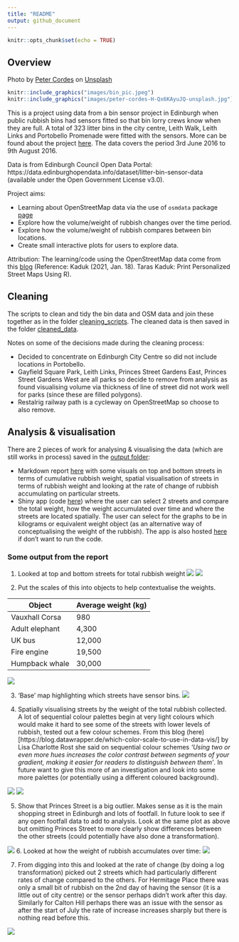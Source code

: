 ```yaml
---
title: "README"
output: github_document
---
```


```r
knitr::opts_chunk$set(echo = TRUE)
```

## Overview

Photo by <a href="https://unsplash.com/@peter_cordes?utm_source=unsplash&utm_medium=referral&utm_content=creditCopyText">Peter Cordes</a> on <a href="https://unsplash.com/?utm_source=unsplash&utm_medium=referral&utm_content=creditCopyText">Unsplash</a>
  
  
```r
knitr::include_graphics("images/bin_pic.jpeg")
knitr::include_graphics("images/peter-cordes-H-Qx6KAyuJQ-unsplash.jpg")
```

This is a project using data from a bin sensor project in Edinburgh when public rubbish bins had sensors fitted so that bin lorry crews know when they are full. A total of 323 litter bins in the city centre, Leith Walk, Leith Links and Portobello Promenade were fitted with the sensors. More can be found about the project [here](https://www.heraldscotland.com/news/14745124.edinburgh-litter-bins-fitted-sensors-bin-lorry-crews-know-need-emptied/). The data covers the period 3rd June 2016 to 9th August 2016. 

Data is from Edinburgh Council Open Data Portal: https://data.edinburghopendata.info/dataset/litter-bin-sensor-data (available under the Open Government License v3.0).

Project aims:

* Learning about OpenStreetMap data via the use of `osmdata` package [page](https://github.com/ropensci/osmdata)
* Explore how the volume/weight of rubbish changes over the time period. 
* Explore how the volume/weight of rubbish compares between bin locations.
* Create small interactive plots for users to explore data. 

Attribution:
The learning/code using the OpenStreetMap data come from this [blog](https://taraskaduk.com/posts/2021-01-18-print-street-maps/) (Reference: Kaduk (2021, Jan. 18). Taras Kaduk: Print Personalized Street Maps Using R).


## Cleaning 

The scripts to clean and tidy the bin data and OSM data and join these together as in the folder [cleaning_scripts](./cleaning_scripts).  The cleaned data is then saved in the folder [cleaned_data](./cleaned_data). 

Notes on some of the decisions made during the cleaning process: 

* Decided to concentrate on Edinburgh City Centre so did not include locations in Portobello. 
* Gayfield Square Park, Leith Links, Princes Street Gardens East, Princes Street Gardens West are all parks so decide to remove from analysis as found visualising volume via thickness of line of street did not work well for parks (since these are filled polygons). 
* Restalrig railway path is a cycleway on OpenStreetMap so choose to also remove. 

## Analysis & visualisation

There are 2 pieces of work for analysing & visualising the data (which are still works in process) saved in the [output folder](./output):

* Markdown report [here](output/analysis_report/total_rubbish_spatial_analysis.html) with some visuals on top and bottom streets in terms of cumulative rubbish weight, spatial visualisation of streets in terms of rubbish weight and looking at the rate of change of rubbish accumulating on particular streets. 
* Shiny app (code [here](output/shiny_app/shiny_apps.html)) where the user can select 2 streets and compare the total weight, how the weight accumulated over time and where the streets are located spatially. The user can select for the graphs to be in kilograms or equivalent weight object (as an alternative way of conceptualising the weight of the rubbish). The app is also hosted [here]() if don't want to run the code. 

### Some output from the report 

1. Looked at top and bottom streets for total rubbish weight 
![](output/analysis_report/plot_images/top_streets_kg.png)
![](output/analysis_report/plot_images/bottom_streets_kg.png)

2. Put the scales of this into objects to help contextualise the weights.

<center>

| Object     | Average weight (kg) |
| ----------- | ----------- |
| Vauxhall Corsa   | 980       |
| Adult elephant | 4,300 |
| UK bus  |12,000 |
| Fire engine | 19,500 |
| Humpback whale | 30,000 |

</center>

![](output/analysis_report/plot_images/top_street_objects.png)

3. 'Base' map highlighting which streets have sensor bins.
![](output/analysis_report/plot_images/streets_highlighted.png)

4. Spatially visualising streets by the weight of the total rubbish collected. A lot of sequential colour palettes begin at very light colours which would make it hard to see some of the streets with lower levels of rubbish, tested out a few colour schemes. From this blog (here)[https://blog.datawrapper.de/which-color-scale-to-use-in-data-vis/] by Lisa Charlotte Rost she said on sequential colour schemes *'Using two or even more hues increases the color contrast between segments of your gradient, making it easier for readers to distinguish between them'*. In future want to give this more of an investigation and look into some more palettes (or potentially using a different coloured background). 

![](output/analysis_report/plot_images/streets_by_weight_red_yellow.png)
![](output/analysis_report/plot_images/streets_by_weight_sunset.png)

5. Show that Princes Street is a big outlier. Makes sense as it is the main shopping street in Edinburgh and lots of footfall. In future look to see if any open footfall data to add to analysis. Look at the same plot as above but omitting Princes Street to more clearly show differences between the other streets (could potentially have also done a transformation).

![](output/analysis_report/plot_images/streets_by_weight_red_yellow_nops.png)
6. Looked at how the weight of rubbish accumulates over time:
![](output/analysis_report/plot_images/weight_over_time.png)

7. From digging into this and looked at the rate of change (by doing a log transformation) picked out 2 streets which had particularly different rates of change compared to the others. For Hermitage Place there was only a small bit of rubbish on the 2nd day of having the sensor (it is a little out of city centre) or the sensor perhaps didn't work after this day. Similarly for Calton Hill perhaps there was an issue with the sensor as after the start of July the rate of increase increases sharply but there is nothing read before this. 

![](output/analysis_report/plot_images/weight_over_time_subset.png)